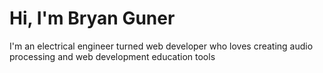 # Hi, I'm Bryan Guner

I'm an electrical engineer turned web developer who loves creating audio processing and web development education tools 
